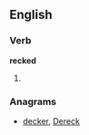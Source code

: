 
==English==

===Verb===
'''recked'''

# {{past of|[[reck]]}}

===Anagrams===
* [[decker#English|decker]], [[Dereck#English|Dereck]]